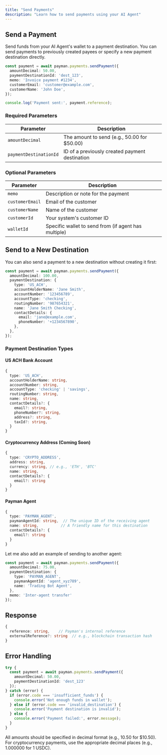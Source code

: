 ```yaml
---
title: "Send Payments"
description: "Learn how to send payments using your AI Agent"
---
```


## Send a Payment

Send funds from your AI Agent's wallet to a payment destination. You can send payments to previously created payees or specify a new payment destination directly.

```typescript
const payment = await payman.payments.sendPayment({
  amountDecimal: 50.00,
  paymentDestinationId: 'dest_123',
  memo: 'Invoice payment #1234',
  customerEmail: 'customer@example.com',
  customerName: 'John Doe',
});

console.log('Payment sent:', payment.reference);
```

### Required Parameters

| Parameter | Description |
| --------- | ----------- |
| `amountDecimal` | The amount to send (e.g., 50.00 for $50.00) |
| `paymentDestinationId` | ID of a previously created payment destination |

### Optional Parameters

| Parameter | Description |
| --------- | ----------- |
| `memo` | Description or note for the payment |
| `customerEmail` | Email of the customer |
| `customerName` | Name of the customer |
| `customerId` | Your system's customer ID |
| `walletId` | Specific wallet to send from (if agent has multiple) |

## Send to a New Destination

You can also send a payment to a new destination without creating it first:

```typescript
const payment = await payman.payments.sendPayment({
  amountDecimal: 100.00,
  paymentDestination: {
    type: 'US_ACH',
    accountHolderName: 'Jane Smith',
    accountNumber: '123456789',
    accountType: 'checking',
    routingNumber: '987654321',
    name: 'Jane Smith Checking',
    contactDetails: {
      email: 'jane@example.com',
      phoneNumber: '+1234567890',
    },
  },
});
```

### Payment Destination Types

#### US ACH Bank Account
```typescript
{
  type: 'US_ACH',
  accountHolderName: string,
  accountNumber: string,
  accountType: 'checking' | 'savings',
  routingNumber: string,
  name: string,
  contactDetails?: {
    email?: string,
    phoneNumber?: string,
    address?: string,
    taxId?: string,
  }
}
```

#### Cryptocurrency Address (Coming Soon)
```typescript
{
  type: 'CRYPTO_ADDRESS',
  address: string,
  currency: string, // e.g., 'ETH', 'BTC'
  name: string,
  contactDetails?: {
    email?: string
  }
}
```

#### Payman Agent
```typescript
{
  type: 'PAYMAN_AGENT',
  paymanAgentId: string,  // The unique ID of the receiving agent
  name: string,          // A friendly name for this destination
  contactDetails?: {
    email?: string
  }
}
```

Let me also add an example of sending to another agent:

```typescript
const payment = await payman.payments.sendPayment({
  amountDecimal: 75.00,
  paymentDestination: {
    type: 'PAYMAN_AGENT',
    paymanAgentId: 'agent_xyz789',
    name: 'Trading Bot Agent',
  },
  memo: 'Inter-agent transfer'
});
```

## Response

```typescript
{
  reference: string,    // Payman's internal reference
  externalReference?: string  // e.g., blockchain transaction hash
}
```

## Error Handling

```typescript
try {
  const payment = await payman.payments.sendPayment({
    amountDecimal: 50.00,
    paymentDestinationId: 'dest_123'
  });
} catch (error) {
  if (error.code === 'insufficient_funds') {
    console.error('Not enough funds in wallet');
  } else if (error.code === 'invalid_destination') {
    console.error('Payment destination is invalid');
  } else {
    console.error('Payment failed:', error.message);
  }
}
```

<Note>
  All amounts should be specified in decimal format (e.g., 10.50 for $10.50). For cryptocurrency payments, use the appropriate decimal places (e.g., 1.000000 for 1 USDC).
</Note>
